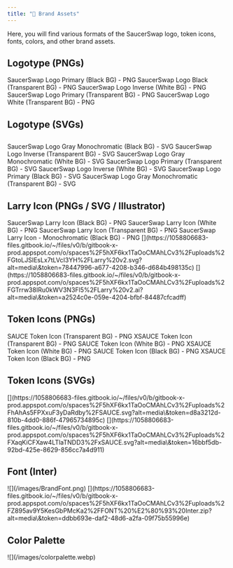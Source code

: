 ```yaml
---
title: "🎨 Brand Assets"
---
```


Here, you will find various formats of the SaucerSwap logo, token icons, fonts, colors, and other brand assets.

## Logotype (PNGs)

<Card horizontal={true} img="/images/BlackBG.png">
  SaucerSwap Logo Primary (Black BG) - PNG
</Card>

<CardGroup cols="2">
  <Card horizontal={true} img="/images/blacktransparentBG.png">
    SaucerSwap Logo Black (Transparent BG) - PNG
  </Card>

  <Card horizontal={true} img="/images/whiteBG.png">
    SaucerSwap Logo Inverse (White BG) - PNG
  </Card>

  <Card horizontal={true} img="/images/primarytransparentBG.png">
    SaucerSwap Logo Primary (Transparent BG) - PNG
  </Card>

  <Card horizontal={true} img="/images/whitetransparentBG.png">
    SaucerSwap Logo White (Transparent BG) - PNG
  </Card>
</CardGroup>

## Logotype (SVGs)

##

<Card title="SS-v2-Logotype_SS-Logotype-V2-Gry-on-Blk.svg" icon="file-image" horizontal={true}>
  SaucerSwap Logo Gray Monochromatic (Black BG) - SVG
</Card>

<Card title="SS-v2-Logotype_SS-Logotype-V2-Blk-Grn.svg" icon="file-image" horizontal={true}>
  SaucerSwap Logo Inverse (Transparent BG) - SVG
</Card>

<Card title="SS-v2-Logotype_SS-Logotype-V2-Gry-on-Wht.svg" icon="file-image" horizontal={true}>
  SaucerSwap Logo Gray Monochromatic (White BG) - SVG
</Card>

<Card title="SS-v2-Logotype_SS-Logotype-V2-Grn-Wht.svg" icon="file-image" horizontal={true}>
  SaucerSwap Logo Primary (Transparent BG) - SVG
</Card>

<Card title="SS-v2-Logotype_SS-Logotype-V2-Blk-on-Wht.svg" icon="file-image" horizontal={true}>
  SaucerSwap Logo Inverse (White BG) - SVG
</Card>

<Card title="SS-v2-Logotype_SS-Logotype-V2-Wht-on-Blk.svg" icon="file-image" horizontal={true}>
  SaucerSwap Logo Primary (Black BG) - SVG
</Card>

<Card title="SS-v2-Logotype_SS-Logotype-V2-Gry.svg" icon="file-image" horizontal={true}>
  SaucerSwap Logo Gray Monochromatic (Transparent BG) - SVG
</Card>

## Larry Icon (PNGs / SVG / Illustrator)

<Card horizontal={true} img="/images/LarryBlackBG.png">
  SaucerSwap Larry Icon (Black BG) - PNG
</Card>

<CardGroup cols="3">
  <Card horizontal={true} img="/images/LarrywhiteBG.png">
    SaucerSwap Larry Icon (White BG) - PNG
  </Card>

  <Card horizontal={true} img="/images/LarrytransparentBG.png">
    SaucerSwap Larry Icon (Transparent BG) - PNG
  </Card>

  <Card horizontal={true} img="/images/Larryv2IconMono-TP-PNG.png">
    SaucerSwap Larry Icon - Monochromatic (Black BG) - PNG
  </Card>
</CardGroup>

<Frame caption="22KBLarry v2.svgimageSaucerSwap Larry Icon - Primary (Transparent BG) - SVG">
  [](https://1058806683-files.gitbook.io/~/files/v0/b/gitbook-x-prod.appspot.com/o/spaces%2F5hXF6kx1TaOoCMAhLCv3%2Fuploads%2FGtoLJSIEsLx7tLVcI3YH%2FLarry%20v2.svg?alt=media\&token=78447996-a677-4208-b346-d684b498135c)
</Frame>

<Frame caption="375KBLarry v2.aiSaucerSwap Larry Icon - Primary (Transparent BG) - Adobe Illustrator">
  [](https://1058806683-files.gitbook.io/~/files/v0/b/gitbook-x-prod.appspot.com/o/spaces%2F5hXF6kx1TaOoCMAhLCv3%2Fuploads%2FGTrrw38IRu0kWV3N3Fl5%2FLarry%20v2.ai?alt=media\&token=a2524c0e-059e-4204-bfbf-84487cfcadff)
</Frame>

## Token Icons (PNGs)

<CardGroup cols="2">
  <Card horizontal={true} img="/images/SaucetransparentBG.png">
    SAUCE Token Icon (Transparent BG) - PNG
  </Card>

  <Card horizontal={true} img="/images/xSaucetransparentBG.png">
    XSAUCE Token Icon (Transparent BG) - PNG
  </Card>

  <Card horizontal={true} img="/images/SAUCE-WhiteBG.png">
    SAUCE Token Icon (White BG) - PNG
  </Card>

  <Card horizontal={true} img="/images/xSAUCE-WhiteBG.png">
    XSAUCE Token Icon (White BG) - PNG
  </Card>

  <Card horizontal={true} img="/images/SAUCE-BlackBG.png">
    SAUCE Token Icon (Black BG) - PNG
  </Card>

  <Card horizontal={true} img="/images/xSAUCE-BlackBG.png">
    XSAUCE Token Icon (Black BG) - PNG
  </Card>
</CardGroup>

## Token Icons (SVGs)

<Frame caption="8KBSAUCE.svgimageSAUCE Token Icon (Transparent BG) - SVG">
  [](https://1058806683-files.gitbook.io/~/files/v0/b/gitbook-x-prod.appspot.com/o/spaces%2F5hXF6kx1TaOoCMAhLCv3%2Fuploads%2FhAhAs5FPXxuF3yDaRdby%2FSAUCE.svg?alt=media\&token=d8a3212d-810b-4dd0-886f-47965734895c)
</Frame>

<Frame caption="3KBxSAUCE.svgimageXSAUCE Token Icon (Transparent BG) - SVG">
  [](https://1058806683-files.gitbook.io/~/files/v0/b/gitbook-x-prod.appspot.com/o/spaces%2F5hXF6kx1TaOoCMAhLCv3%2Fuploads%2FXaqKiCFXaw4LTlaTNDD3%2FxSAUCE.svg?alt=media\&token=16bbf5db-92bd-425e-8629-856cc7a4d911)
</Frame>

## Font (Inter)

<Frame caption="SaucerSwap Brand Font Ex.">
  ![](/images/BrandFont.png)
</Frame>

<Frame caption="10MBFONT – Inter.ziparchiveSaucerSwap Brand Font (Inter)">
  [](https://1058806683-files.gitbook.io/~/files/v0/b/gitbook-x-prod.appspot.com/o/spaces%2F5hXF6kx1TaOoCMAhLCv3%2Fuploads%2FZ895av9Y5KesGbPMcKa2%2FFONT%20%E2%80%93%20Inter.zip?alt=media\&token=ddbb693e-daf2-48d6-a2fa-09f75b55996e)
</Frame>

## Color Palette

<Frame caption="SaucerSwap Primary and Secondary Color Palette">
  ![](/images/colorpalette.webp)
</Frame>
